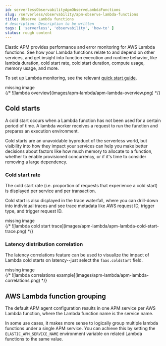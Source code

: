 ```yaml
---
id: serverlessObservabilityApmObserveLambdaFunctions
slug: /serverless/observability/apm-observe-lambda-functions
title: Observe Lambda functions
# description: Description to be written
tags: [ 'serverless', 'observability', 'how-to' ]
status: rough content
---
```



<div id="apm-lambda"></div>

Elastic APM provides performance and error monitoring for AWS Lambda functions.
See how your Lambda functions relate to and depend on other services, and
get insight into function execution and runtime behavior, like lambda duration, cold start rate, cold start duration, compute usage, memory usage, and more.

To set up Lambda monitoring, see the relevant
[quick start guide](((apm-guide-ref))/monitoring-aws-lambda.html).

<div style={{ backgroundColor: "#F1F4FA", width: "100%", height: "250px", textAlign: "center", paddingTop: "110px", marginBottom: "20px" }}><DocIcon type="image" title="missing image"/> missing image</div>
{/* ![lambda overview](images/apm-lambda/apm-lambda-overview.png) */}

<div id="apm-lambda-cold-start-info"></div>

## Cold starts

A cold start occurs when a Lambda function has not been used for a certain period of time. A lambda worker receives a request to run the function and prepares an execution environment.

Cold starts are an unavoidable byproduct of the serverless world, but visibility into how they impact your services can help you make better decisions about factors like how much memory to allocate to a function, whether to enable provisioned concurrency, or if it's time to consider removing a large dependency.

<div id="apm-lambda-cold-start-rate"></div>

### Cold start rate

The cold start rate (i.e. proportion of requests that experience a cold start) is displayed per service and per transaction.

Cold start is also displayed in the trace waterfall, where you can drill-down into individual traces and see trace metadata like AWS request ID, trigger type, and trigger request ID.

<div style={{ backgroundColor: "#F1F4FA", width: "100%", height: "250px", textAlign: "center", paddingTop: "110px", marginBottom: "20px" }}><DocIcon type="image" title="missing image"/> missing image</div>
{/* ![lambda cold start trace](images/apm-lambda/apm-lambda-cold-start-trace.png) */}

<div id="apm-lambda-cold-start-latency"></div>

### Latency distribution correlation

The <DocLink id="serverlessObservabilityApmFindTransactionLatencyAndFailureCorrelations" section="find-high-transaction-latency-correlations">latency correlations</DocLink> feature can be used to visualize the impact of Lambda cold starts on latency--just select the `faas.coldstart` field.

<div style={{ backgroundColor: "#F1F4FA", width: "100%", height: "250px", textAlign: "center", paddingTop: "110px", marginBottom: "20px" }}><DocIcon type="image" title="missing image"/> missing image</div>
{/* ![lambda correlations example](images/apm-lambda/apm-lambda-correlations.png) */}

<div id="apm-lambda-service-config"></div>

## AWS Lambda function grouping

The default APM agent configuration results in one APM service per AWS Lambda function,
where the Lambda function name is the service name.

In some use cases, it makes more sense to logically group multiple lambda functions under a single
APM service. You can achieve this by setting the `ELASTIC_APM_SERVICE_NAME` environment variable
on related Lambda functions to the same value.
